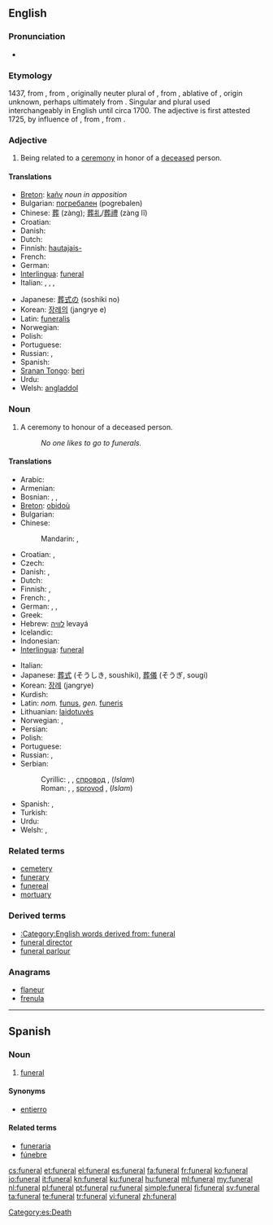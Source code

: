 ==English==
{{wikipedia}}

===Pronunciation===
* {{audio|en-us-funeral.ogg|Audio (US)}}

===Etymology===
1437, from {{etyl|frm}} {{term|funérailles||funeral rites}} {{p}}, from {{etyl|ML.}} {{term|funeralia||funeral rites}}, originally neuter plural of {{etyl|LL.}} {{term|funeralis||having to do with a funeral}}, from {{etyl|la}} {{term|funere}}, ablative of {{term|funus||funeral, death, corpse}}, origin unknown, perhaps ultimately from {{proto|Indo-European|dheu-|to die}}. Singular and plural used interchangeably in English until circa 1700. The adjective {{term|funereal}} is first attested 1725, by influence of {{etyl|frm}} {{term|funerail}}, from {{etyl|la}} {{term|funereus}}, from {{term|funus}}.

===Adjective===
{{en-adj|-}}

# Being related to a [[ceremony]] in honor of a [[deceased]] person.

====Translations====
{{trans-top|relating to the ceremony}}
* [[Breton]]: [[kañv]] ''noun in apposition''
* Bulgarian: [[погребален]] {{m}} (pogrebalen)
* Chinese: [[葬]] (zàng); [[葬礼]]/[[葬禮]] (zàng lĭ)
* Croatian: {{t-|hr|pogrebni|alt=pògrebnī}}
* Danish: {{t|da|begravelses-}}
* Dutch: {{t+|nl|begrafenis}}
* Finnish: [[hautajais-]]
* French: {{t+|fr|funéraire}}
* German: {{t+|de|Beisetzung}}
* [[Interlingua]]: [[#Interlingua|funeral]]
* Italian: {{t+|it|funebre|m|f}}, {{t-|it|funerario|m}}, {{t-|it|funereo|m}}, {{t-|it|mortuario|m}}
{{trans-mid}}
* Japanese: [[葬式の]] (soshiki no)
* Korean: [[장례의]] (jangrye e)
* Latin: [[funeralis]]
* Norwegian: {{t|no|begravelses-}}
* Polish: {{t-|pl|pogrzebowy|m}}
* Portuguese: {{t+|pt|funeral}}
* Russian: {{t|ru|похоронный|tr=poxorónnyj}}, {{t|ru|погребальный|tr=pogr'ebál'nyj}}
* Spanish: {{t+|es|funeral}}
* [[Sranan Tongo]]: [[beri]]
* Urdu: {{t|ur|mayyat|xs=Urdu}}
* Welsh: [[angladdol]]
{{trans-bottom}}

===Noun===
{{en-noun}}

# A ceremony to honour of a deceased person.
#: ''No one likes to go to funerals.''

====Translations====
{{trans-top|ceremony to honour of a deceased person}}
* Arabic: {{t|ar|جنازة|f|tr=janaaza}}
* Armenian: {{t|hy|թաղում|tr=t'aġum}}
* Bosnian: {{t-|bs|sahrana|f}}, {{t-|bs|dženaza|f}}, {{t-|bs|pogreb|m}}
* [[Breton]]: [[obidoù]] {{p}}
* Bulgarian: {{t+|bg|погребение|n|tr=pogrebeniye}}
* Chinese:
*: Mandarin: {{t-|cmn|葬禮|sc=Hani}},  {{t-|cmn|葬礼|tr=zànglǐ|sc=Hani}}
* Croatian: {{t+|hr|sprovod|m|alt=spròvod}}, {{t-|hr|pogreb|m|alt=pògreb}}
* Czech: {{t+|cs|pohřeb|m}}
* Danish: {{t|da|begravelse|c}}, {{t|da|bistættelse}}
* Dutch: {{t+|nl|begrafenis|f}}
* Finnish: {{t+|fi|hautajaiset|p}}, {{t|fi|maahanpano}}
* French: {{t+|fr|funérailles|f|p}}, {{t+|fr|obsèques|f|p}}
* German: {{t+|de|Bestattung}}, {{t+|de|Beerdigung|f}}, {{t+|de|Begräbnis|n}}
* Greek: {{t+|el|κηδεία|f|tr=kiδía}}
* Hebrew: [[לוויה]] levayá {{f}}
* Icelandic: {{t-|is|útför}}
* Indonesian: {{t|id|pemakaman|xs=Indonesian}}
* [[Interlingua]]: [[#Interlingua|funeral]]
{{trans-mid}}
* Italian: {{t+|it|funerale|m}}
* Japanese: [[葬式]] (そうしき, soushiki), [[葬儀]] (そうぎ, sougi)
* Korean: [[장례]] (jangrye)
* Kurdish: {{ku-Arab|[[چه‌ماوه‌ر]]}}
* Latin: ''nom.'' [[funus]], ''gen.'' [[funeris]]
* Lithuanian: [[laidotuvės]]
* Norwegian: {{t|no|begravelse|m}}, {{t|no|jordfestelse|m}}
* Persian: {{t-|fa|جنازه|tr=janāze, jenāze|xs=Persian}}
* Polish: {{t+|pl|pogrzeb|m}}
* Portuguese: {{t+|pt|funeral|m}}
* Russian: {{t+|ru|похороны|p|tr=póxorony}}, {{t|ru|погребение|n|tr=pogr'eb'énije}}
* Serbian:
*: Cyrillic: {{t-|sr|сахрана|f|sc=Cyrl}}, {{t-|sr|погреб|m|sc=Cyrl}}, [[спровод]] {{m}}, (''Islam'') {{t+|sr|џеназа|f|sc=Cyrl}}
*: Roman: {{t-|sr|sahrana|f}}, {{t-|sr|pogreb|m}}, [[sprovod]] {{m}}, (''Islam'') {{t-|sr|dženaza|f}}
* Spanish: {{t+|es|funeral|m}}, {{t-|es|entierro|m}}
* Turkish: {{t+|tr|cenaze}}
* Urdu: {{t|ur|جنازہ|m|tr=janāza, jināza|xs=Urdu}}
* Welsh: {{t+|cy|angladd|m|f}}, {{t+|cy|cynhebrwng|m}}
{{trans-bottom}}

===Related terms===
* [[cemetery]]
* [[funerary]]
* [[funereal]]
* [[mortuary]]

===Derived terms===
* [[:Category:English words derived from: funeral]]
* [[funeral director]]
* [[funeral parlour]]

===Anagrams===
* [[flaneur#English|flaneur]]
* [[frenula#English|frenula]]

[[Category:Funeral| ]]

----

==Spanish==

===Noun===
{{es-noun-m|pl=funerales}}

# [[#English|funeral]]

====Synonyms====
* [[entierro]]

====Related terms====
* [[funeraria]]
* [[fúnebre]]

[[Category:es:Death]]

[[cs:funeral]]
[[et:funeral]]
[[el:funeral]]
[[es:funeral]]
[[fa:funeral]]
[[fr:funeral]]
[[ko:funeral]]
[[io:funeral]]
[[it:funeral]]
[[kn:funeral]]
[[ku:funeral]]
[[hu:funeral]]
[[ml:funeral]]
[[my:funeral]]
[[nl:funeral]]
[[pl:funeral]]
[[pt:funeral]]
[[ru:funeral]]
[[simple:funeral]]
[[fi:funeral]]
[[sv:funeral]]
[[ta:funeral]]
[[te:funeral]]
[[tr:funeral]]
[[vi:funeral]]
[[zh:funeral]]
